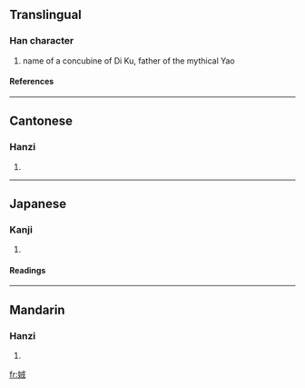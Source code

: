==Translingual==
===Han character===
{{Han char|rn=38|rad=女|as=06|sn=9|four=4345<sub>0</sub>|canj=女戈十 (VIJ)}}
# name of a concubine of Di Ku, father of the mythical Yao
====References====
{{Han ref|kx=0261.230|dkj=06258|dj=0527.260|hdz=21042.050|uh=5A00|ud=23040|bh=CE65|bd=52837}}
----
==Cantonese==
===Hanzi===
{{yue-hanzi|jyut=|y=sung1}}
# {{defn|Cantonese}}
----
==Japanese==
===Kanji===
{{ja-kanji|grade=|rs=女06}}
# {{defn|Japanese}} 
====Readings====
{{ja-readings|on=[[しゅう]] (shū), [[しゅ]] (shu)|kun=}}
----
==Mandarin==
===Hanzi===
{{cmn-hanzi|pin=[[sōng]] (song1)|wg=sung<sup>1</sup>}}
# {{defn|Mandarin}}

[[fr:娀]]